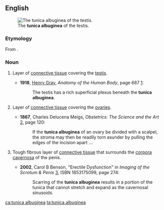 ==English==
[[Image:Gray1149.png|thumb|The '''tunica albuginea''' of the testis.]]

===Etymology===
From {{etyl|LL.|en}} {{term|tunica albuginea||white membrane|lang=la}}.

===Noun===
{{en-noun|head=[[tunica]] [[albuginea]]|tunicae albugineae}}
{{wikipedia}}

# {{context|anatomy|lang=en}} Layer of [[connective tissue]] covering the [[testis]].
#* '''1918''', [[w:Henry Gray|Henry Gray]], ''Anatomy of the Human Body'', page 687 [http://www.bartleby.com/107/pages/page687.html]:
#*: The testis has a rich superficial plexus beneath the '''tunica albuginea'''.
# {{context|anatomy|lang=en}} Layer of [[connective tissue]] covering the [[ovary|ovaries]].
#* '''1867''', Charles Delucena Meigs, ''Obstetrics: The Science and the Art'' [http://books.google.com/books?id=j_MIosH0okEC], page 120:
#*: If the '''tunica albuginea''' of an ovary be divided with a scalpel, the stroma may then be readily torn asunder by pulling the edges of the incision apart ...
# {{context|anatomy|lang=en}} Tough fibrous layer of [[connective tissue]] that surrounds the [[corpora cavernosa]] of the penis.
#* '''2002''', Carol B Benson, "Erectile Dysfunction" in ''Imaging of the Scrotum & Penis'' [http://books.google.com/books?id=TsuiJxypDyAC], ISBN 1853175099, page 274:
#*: Scarring of the '''tunica albuginea''' results in a portion of the tunica that cannot stretch and expand as the cavernosal sinusoids.

[[ca:tunica albuginea]]
[[ta:tunica albuginea]]